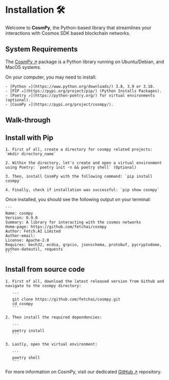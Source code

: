 # Installation 🛠️

Welcome to **CosmPy**, the Python-based library that streamlines your interactions with Cosmos SDK based blockchain networks.

## System Requirements

The [CosmPy ↗️](https://pypi.org/project/cosmpy/) package is a Python library running on Ubuntu/Debian, and MacOS systems.

On your computer, you may need to install:

    - [Python ↗️](https://www.python.org/downloads/) 3.8, 3.9 or 3.10.
    - [PIP ↗️](https://pypi.org/project/pip/) (Python Installs Packages).
    - [Poetry ↗️](https://python-poetry.org/) for virtual environments (optional).
    - [CosmPy ↗️](https://pypi.org/project/cosmpy/).

## Walk-through
## Install with Pip

    1. First of all, create a directory for cosmpy related projects: `mkdir directory_name`

    2. Within the directory, let's create and open a virtual environment using Poetry: `poetry init -n && poetry shell` (Optional)

    3. Then, install CosmPy with the following command: `pip install cosmpy`

    4. Finally, check if installation was successful: `pip show cosmpy`

Once installed, you should see the following output on your terminal:

    ```
    Name: cosmpy
    Version: 0.9.0
    Summary: A library for interacting with the cosmos networks
    Home-page: https://github.com/fetchai/cosmpy
    Author: Fetch.AI Limited
    Author-email:
    License: Apache-2.0
    Requires: bech32, ecdsa, grpcio, jsonschema, protobuf, pycryptodome, python-dateutil, requests
    ```

## Install from source code

    1. First of all, download the latest released version from Github and navigate to the cosmpy directory:

       ```
       git clone https://github.com/fetchai/cosmpy.git
       cd cosmpy
       ```

    2. Then install the required dependencies:

       ```
       poetry install
       ```

    3. Lastly, open the virtual environment:

       ```
       poetry shell
       ```

For more information on CosmPy, visit our dedicated [GitHub ↗️](https://github.com/fetchai/cosmpy) repository.
